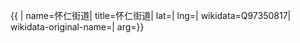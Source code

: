 {{ {{{1|PRC admin/showdata}}}|
name=怀仁街道|
title=怀仁街道|
lat=|
lng=|
wikidata=Q97350817|
wikidata-original-name=|
arg={{{arg|}}}}}